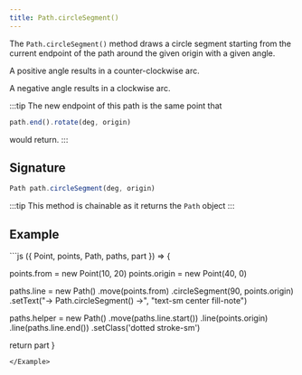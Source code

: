```yaml
---
title: Path.circleSegment()
---
```


The `Path.circleSegment()` method draws a circle segment
starting from the current endpoint of the path around the given origin with a given angle.

A positive angle results in a counter-clockwise arc.

A negative angle results in a clockwise arc.

:::tip
The new endpoint of this path is the same point
that

```js
path.end().rotate(deg, origin)
```

would return.
:::

## Signature

```js
Path path.circleSegment(deg, origin)
```

:::tip
This method is chainable as it returns the `Path` object
:::

## Example

<Example caption="Example of the Path.circleSegment() method">
```js
({ Point, points, Path, paths, part }) => {

points.from = new Point(10, 20)
points.origin = new Point(40, 0)

paths.line = new Path()
.move(points.from)
.circleSegment(90, points.origin)
.setText("→ Path.circleSegment() →", "text-sm center fill-note")

paths.helper = new Path()
.move(paths.line.start())
.line(points.origin)
.line(paths.line.end())
.setClass('dotted stroke-sm')

return part
}

```
</Example>
```
